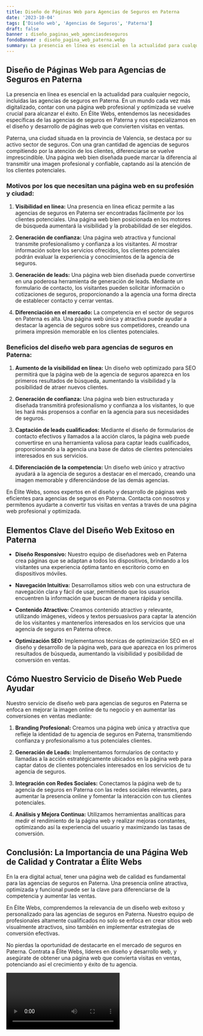 ```yaml
---
title: Diseño de Páginas Web para Agencias de Seguros en Paterna
date: '2023-10-04'
tags: ['Diseño web', 'Agencias de Seguros', 'Paterna']
draft: false
banner : diseño_paginas_web_agenciasdeseguros
fondoBanner : diseño_pagina_web_paterna.webp
summary: La presencia en línea es esencial en la actualidad para cualquier negocio, incluidas las agencias de seguros en Paterna. En un mundo cada vez más digitalizado, contar con una página web profesional y optimizada se vuelve crucial para alcanzar el éxito. En Élite Webs, entendemos las necesidades específicas de las agencias de seguros en Paterna y nos especializamos en el diseño y desarrollo de páginas web que convierten visitas en ventas.
---
```


## Diseño de Páginas Web para Agencias de Seguros en Paterna

La presencia en línea es esencial en la actualidad para cualquier negocio, incluidas las agencias de seguros en Paterna. En un mundo cada vez más digitalizado, contar con una página web profesional y optimizada se vuelve crucial para alcanzar el éxito. En Élite Webs, entendemos las necesidades específicas de las agencias de seguros en Paterna y nos especializamos en el diseño y desarrollo de páginas web que convierten visitas en ventas.

Paterna, una ciudad situada en la provincia de Valencia, se destaca por su activo sector de seguros. Con una gran cantidad de agencias de seguros compitiendo por la atención de los clientes, diferenciarse se vuelve imprescindible. Una página web bien diseñada puede marcar la diferencia al transmitir una imagen profesional y confiable, captando así la atención de los clientes potenciales.

### Motivos por los que necesitan una página web en su profesión y ciudad:

1. **Visibilidad en línea:** Una presencia en línea eficaz permite a las agencias de seguros en Paterna ser encontradas fácilmente por los clientes potenciales. Una página web bien posicionada en los motores de búsqueda aumentará la visibilidad y la probabilidad de ser elegidos.

2. **Generación de confianza:** Una página web atractiva y funcional transmite profesionalismo y confianza a los visitantes. Al mostrar información sobre los servicios ofrecidos, los clientes potenciales podrán evaluar la experiencia y conocimientos de la agencia de seguros.

3. **Generación de leads:** Una página web bien diseñada puede convertirse en una poderosa herramienta de generación de leads. Mediante un formulario de contacto, los visitantes pueden solicitar información o cotizaciones de seguros, proporcionando a la agencia una forma directa de establecer contacto y cerrar ventas.

4. **Diferenciación en el mercado:** La competencia en el sector de seguros en Paterna es alta. Una página web única y atractiva puede ayudar a destacar la agencia de seguros sobre sus competidores, creando una primera impresión memorable en los clientes potenciales.

### Beneficios del diseño web para agencias de seguros en Paterna:

1. **Aumento de la visibilidad en línea:** Un diseño web optimizado para SEO permitirá que la página web de la agencia de seguros aparezca en los primeros resultados de búsqueda, aumentando la visibilidad y la posibilidad de atraer nuevos clientes.

2. **Generación de confianza:** Una página web bien estructurada y diseñada transmitirá profesionalismo y confianza a los visitantes, lo que les hará más propensos a confiar en la agencia para sus necesidades de seguros.

3. **Captación de leads cualificados:** Mediante el diseño de formularios de contacto efectivos y llamados a la acción claros, la página web puede convertirse en una herramienta valiosa para captar leads cualificados, proporcionando a la agencia una base de datos de clientes potenciales interesados en sus servicios.

4. **Diferenciación de la competencia:** Un diseño web único y atractivo ayudará a la agencia de seguros a destacar en el mercado, creando una imagen memorable y diferenciándose de las demás agencias.

En Élite Webs, somos expertos en el diseño y desarrollo de páginas web eficientes para agencias de seguros en Paterna. Contacta con nosotros y permítenos ayudarte a convertir tus visitas en ventas a través de una página web profesional y optimizada.

<GifSeo />

<Cta />

## Elementos Clave del Diseño Web Exitoso en Paterna

- **Diseño Responsivo:** Nuestro equipo de diseñadores web en Paterna crea páginas que se adaptan a todos los dispositivos, brindando a los visitantes una experiencia óptima tanto en escritorio como en dispositivos móviles.

- **Navegación Intuitiva:** Desarrollamos sitios web con una estructura de navegación clara y fácil de usar, permitiendo que los usuarios encuentren la información que buscan de manera rápida y sencilla.

- **Contenido Atractivo:** Creamos contenido atractivo y relevante, utilizando imágenes, videos y textos persuasivos para captar la atención de los visitantes y mantenerlos interesados en los servicios que una agencia de seguros en Paterna ofrece.

- **Optimización SEO:** Implementamos técnicas de optimización SEO en el diseño y desarrollo de la página web, para que aparezca en los primeros resultados de búsqueda, aumentando la visibilidad y posibilidad de conversión en ventas.

## Cómo Nuestro Servicio de Diseño Web Puede Ayudar

Nuestro servicio de diseño web para agencias de seguros en Paterna se enfoca en mejorar la imagen online de tu negocio y en aumentar las conversiones en ventas mediante:

1. **Branding Profesional:** Creamos una página web única y atractiva que refleje la identidad de tu agencia de seguros en Paterna, transmitiendo confianza y profesionalismo a tus potenciales clientes.

2. **Generación de Leads:** Implementamos formularios de contacto y llamadas a la acción estratégicamente ubicados en la página web para captar datos de clientes potenciales interesados en los servicios de tu agencia de seguros. 

3. **Integración con Redes Sociales:** Conectamos la página web de tu agencia de seguros en Paterna con las redes sociales relevantes, para aumentar la presencia online y fomentar la interacción con tus clientes potenciales.

4. **Análisis y Mejora Continua:** Utilizamos herramientas analíticas para medir el rendimiento de la página web y realizar mejoras constantes, optimizando así la experiencia del usuario y maximizando las tasas de conversión.

## Conclusión: La Importancia de una Página Web de Calidad y Contratar a Élite Webs 

En la era digital actual, tener una página web de calidad es fundamental para las agencias de seguros en Paterna. Una presencia online atractiva, optimizada y funcional puede ser la clave para diferenciarse de la competencia y aumentar las ventas.

En Élite Webs, comprendemos la relevancia de un diseño web exitoso y personalizado para las agencias de seguros en Paterna. Nuestro equipo de profesionales altamente cualificados no solo se enfoca en crear sitios web visualmente atractivos, sino también en implementar estrategias de conversión efectivas.

No pierdas la oportunidad de destacarte en el mercado de seguros en Paterna. Contrata a Élite Webs, líderes en diseño y desarrollo web, y asegúrate de obtener una página web que convierta visitas en ventas, potenciando así el crecimiento y éxito de tu agencia.

<Video />

<CtaBot job='Agencias de Seguros' city='Paterna'/>

<Gmaps query='Paterna+españa+maps' />